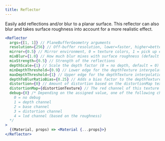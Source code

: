 ```yaml
---
title: Reflector
---
```


Easily add reflections and/or blur to a planar surface. This reflector can also blur and takes surface roughness into account for a more realistic effect.

```jsx
<Reflector
  args={[1, 1]} // PlaneBufferGeometry arguments
  resolution={256} // Off-buffer resolution, lower=faster, higher=better quality
  mirror={0.5} // Mirror environment, 0 = texture colors, 1 = pick up env colors
  mixBlur={1.0} // How much blur mixes with surface roughness (default = 0), note that this can affect performance
  mixStrength={0.5} // Strength of the reflections
  depthScale={1} // Scale the depth factor (0 = no depth, default = 0)
  minDepthThreshold={0.9} // Lower edge for the depthTexture interpolation (default = 0)
  maxDepthThreshold={1} // Upper edge for the depthTexture interpolation (default = 0)
  depthToBlurRatioBias={0.25} // Adds a bias factor to the depthTexture before calculating the blur amount [blurFactor = blurTexture * (depthTexture + bias)]. It accepts values between 0 and 1, default is 0.25. An amount > 0 of bias makes sure that the blurTexture is not too sharp because of the multiplication with the depthTexture
  distortion={0} // Amount of distortion based on the distortionMap texture
  distortionMap={distortionTexture} // The red channel of this texture is used as the distortion map. Default is null
  debug={0} /* Depending on the assigned value, one of the following channels is shown:
    0 = no debug
    1 = depth channel
    2 = base channel
    3 = distortion channel
    4 = lod channel (based on the roughness)
  */
>
  {(Material, props) => <Material {...props}>}
</Reflector>
```

<StoryBookLink link="misc-reflector--reflector-st" />

<StoryBookEmbed id="misc-reflector--reflector-st" />
